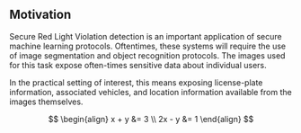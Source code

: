 ## Motivation

Secure Red Light Violation detection is an important application
of secure machine learning protocols. 
Oftentimes, these systems will require the use of image segmentation
and object recognition protocols. The images used for this 
task expose often-times sensitive data about individual users. 

In the practical setting of interest, this means exposing license-plate
information, associated vehicles, and location information 
available from the images themselves. 

$$
\begin{align}
x + y &= 3 \\
2x - y &= 1
\end{align}
$$